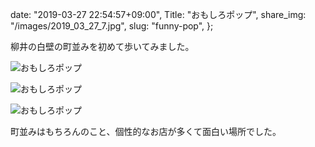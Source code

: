   date: "2019-03-27 22:54:57+09:00",
  Title: "おもしろポップ",
  share_img: "/images/2019_03_27_7.jpg",
  slug: "funny-pop",
};

柳井の白壁の町並みを初めて歩いてみました。

![おもしろポップ](/images/2019_03_27_7.jpg)

![おもしろポップ](/images/2019_03_27_8.jpg)

![おもしろポップ](/images/2019_03_27_9.jpg)

町並みはもちろんのこと、個性的なお店が多くて面白い場所でした。
